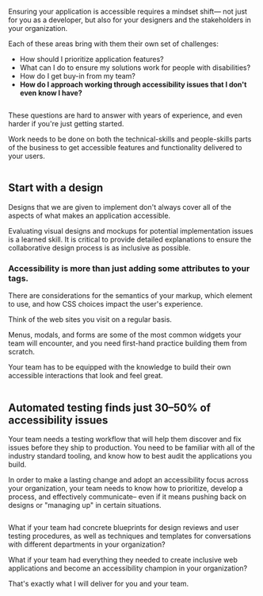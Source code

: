 
Ensuring your application is accessible requires a mindset shift— not just for you as a developer, but also for your designers and the stakeholders in your organization.

Each of these areas bring with them their own set of challenges:

- How should I prioritize application features?
- What can I do to ensure my solutions work for people with disabilities?
- How do I get buy-in from my team?
- **How do I approach working through accessibility issues that I don't even know I have?**

<div className="flex items-center justify-center w-full sm:pt-10 pt-8 sm:pb-8 pb-4">
  <Image
    width={100}
    height={66}
    alt=""
    aria-hidden="true"
    src={require('../../../public/assets/divider-trees@2x.png')}
    priority
    quality={100}
  />
</div>

These questions are hard to answer with years of experience, and even harder if you're just getting started.

Work needs to be done on both the technical-skills and people-skills parts of the business to get accessible features and functionality delivered to your users.

<section className="bg-sand-50 pb-56 mt-56 prose-p:text-sand-700 prose-headings:text-sand-800 relative sm:pt-48 pt-24">
<div className="flex items-center justify-center w-full absolute sm:-top-40 -top-32 md:px-0 px-16">
  <Image
    src="https://res.cloudinary.com/testing-accessibility/image/upload/v1652193641/01-manual-testing/05-screen-reader-testing/illustration-screen-reader-testing_2x_ijgk3q.png"
    width={1024 / 3}
    height={1024 / 3}
    aria-hidden="true"
    alt=""
  />
</div>

<h2 className="lg:text-5xl text-4xl sm:mt-8 mt-16 mb-0">Start with a design</h2>

Designs that we are given to implement don't always cover all of the aspects of what makes an application accessible.

Evaluating visual designs and mockups for potential implementation issues is a learned skill. It is critical to provide detailed explanations to ensure the collaborative design process is as inclusive as possible.

### Accessibility is more than just adding some attributes to your tags.

There are considerations for the semantics of your markup, which element to use, and how CSS choices impact the user's experience.

Think of the web sites you visit on a regular basis.

Menus, modals, and forms are some of the most common widgets your team will encounter, and you need first-hand practice building them from scratch.

Your team has to be equipped with the knowledge to build their own accessible interactions that look and feel great.

</section>

<section className="bg-moss-100 pb-24 prose-green sm:pt-40 pt-16 relative">
<div className="flex items-center justify-center w-full absolute sm:-top-40 -top-32 md:px-0 px-16">
  <Image
    src="https://res.cloudinary.com/testing-accessibility/image/upload/v1653036003/02-automated-testing/illustration-automated-testing_2x_lamrri.png"
    width={1024 / 2.75}
    height={1024 / 2.75}
    alt=""
    aria-hidden
    focusable={false}
  />
</div>

## Automated testing finds just 30–50% of accessibility issues

Your team needs a testing workflow that will help them discover and fix issues before they ship to production. You need to be familiar with all of the industry standard tooling, and know how to best audit the applications you build.

In order to make a lasting change and adopt an accessibility focus across your organization, your team needs to know how to prioritize, develop a process, and effectively communicate– even if it means pushing back on designs or "managing up" in certain situations.

<div className="flex items-center justify-center w-full pt-8 pb-6">
  <Image
    alt=""
    width={100}
    height={66}
    aria-hidden="true"
    src={require('../../../public/assets/divider-route@2x.png')}
    priority
    quality={100}
  />
</div>

What if your team had concrete blueprints for design reviews and user testing procedures, as well as techniques and templates for conversations with different departments in your organization?

What if your team had everything they needed to create inclusive web applications and become an accessibility champion in your organization?

That's exactly what I will deliver for you and your team.

</section>
